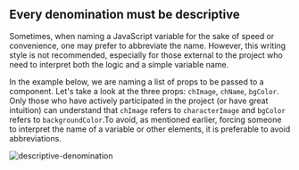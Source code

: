 ## Every denomination must be descriptive

Sometimes, when naming a JavaScript variable for the sake of speed or convenience, one may prefer to abbreviate the name. However, this writing style is not recommended, especially for those external to the project who need to interpret both the logic and a simple variable name.

In the example below, we are naming a list of props to be passed to a component. Let's take a look at the three props: `chImage`, `chName`, `bgColor`. Only those who have actively participated in the project (or have great intuition) can understand that `chImage` refers to `characterImage` and `bgColor` refers to `backgroundColor`.To avoid, as mentioned earlier, forcing someone to interpret the name of a variable or other elements, it is preferable to avoid abbreviations.

![descriptive-denomination](../../../images/code-conventions/general-conventions/descriptive-denomination.png)
